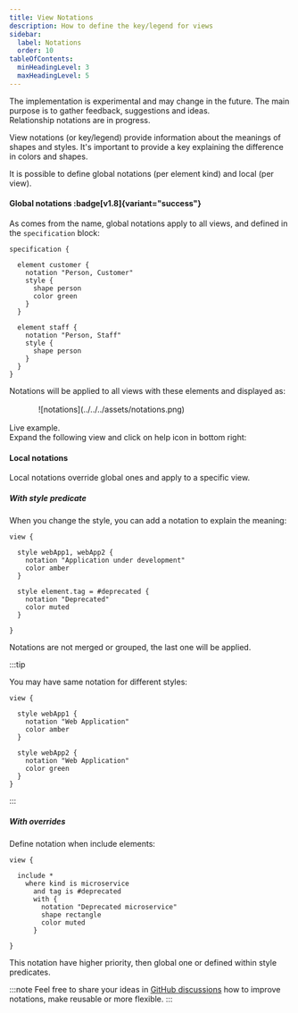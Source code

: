 ```yaml
---
title: View Notations
description: How to define the key/legend for views
sidebar: 
  label: Notations
  order: 10
tableOfContents:
  minHeadingLevel: 3
  maxHeadingLevel: 5
---
```




<Aside type='caution' title="Experimental" >
  The implementation is experimental and may change in the future.  
  The main purpose is to gather feedback, suggestions and ideas.
</Aside>

<Aside type='caution' title="In progress" >
  Relationship notations are in progress.
</Aside>

View notations (or key/legend) provide information about the meanings of shapes and styles.
It's important to provide a key explaining the difference in colors and shapes.


It is possible to define global notations (per element kind) and local (per view).

#### Global notations :badge[v1.8]{variant="success"}

As comes from the name, global notations apply to all views, and defined in the `specification` block:

```likec4 copy {4, 12}
specification {

  element customer {
    notation "Person, Customer"
    style {
      shape person
      color green
    }
  }

  element staff {
    notation "Person, Staff"
    style {
      shape person
    }
  } 
}
```

Notations will be applied to all views with these elements and displayed as:

<div style="max-width:400px;margin: 1rem auto">
![notations](../../../assets/notations.png)
</div>

Live example.  
Expand the following view and click on help icon in bottom right:

<LikeC4ThemeView viewId="notations_example"/>

#### Local notations

Local notations override global ones and apply to a specific view.

##### With style predicate

When you change the style, you can add a notation to explain the meaning:

```likec4
view {

  style webApp1, webApp2 {
    notation "Application under development"
    color amber
  }

  style element.tag = #deprecated {
    notation "Deprecated"
    color muted
  }

}
```

Notations are not merged or grouped, the last one will be applied.

:::tip

You may have same notation for different styles:

```likec4
view {

  style webApp1 {
    notation "Web Application"
    color amber
  }

  style webApp2 {
    notation "Web Application"
    color green
  }
}
```
:::


##### With overrides

Define notation when include elements:

```likec4
view {

  include *
    where kind is microservice
      and tag is #deprecated
      with {
        notation "Deprecated microservice"
        shape rectangle
        color muted
      }

}
```

This notation have higher priority, then global one or defined within style predicates. 

:::note
Feel free to share your ideas in <a href="https://github.com/likec4/likec4/discussions/" target='_blank'>GitHub discussions</a> how to improve notations, make reusable or more flexible.
:::
